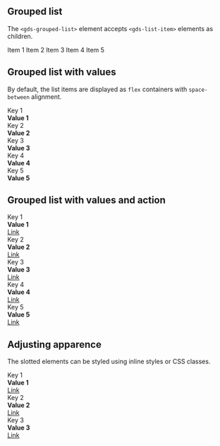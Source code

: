 
<Meta title="Components/Grouped List" />

## Grouped list

The `<gds-grouped-list>` element accepts `<gds-list-item>` elements as children.

<Canvas>
  <div style={{ height: '200px', dummy: registerTransitionalStyles() }}>
    <gds-grouped-list label="List label">
      <gds-list-item>Item 1</gds-list-item>
      <gds-list-item>Item 2</gds-list-item>
      <gds-list-item>Item 3</gds-list-item>
      <gds-list-item>Item 4</gds-list-item>
      <gds-list-item>Item 5</gds-list-item>
    </gds-grouped-list>
  </div>
</Canvas>

## Grouped list with values

By default, the list items are displayed as `flex` containers with `space-between` alignment.

<Canvas>
  <div style={{ height: '200px', dummy: registerTransitionalStyles() }}>
    <gds-grouped-list label="List label">
      <gds-list-item>
        <div>Key 1</div>
        <strong>Value 1</strong>
      </gds-list-item>
      <gds-list-item>
        <div>Key 2</div>
        <strong>Value 2</strong>
      </gds-list-item>
      <gds-list-item>
        <div>Key 3</div>
        <strong>Value 3</strong>
      </gds-list-item>
      <gds-list-item>
        <div>Key 4</div>
        <strong>Value 4</strong>
      </gds-list-item>
      <gds-list-item>
        <div>Key 5</div>
        <strong>Value 5</strong>
      </gds-list-item>
    </gds-grouped-list>
  </div>
</Canvas>

## Grouped list with values and action

<Canvas>
  <div style={{ height: '200px', dummy: registerTransitionalStyles() }}>
    <gds-grouped-list label="List label">
      <gds-list-item>
        <div>Key 1</div>
        <strong>Value 1</strong>
        <div>
          <a href="#">Link</a>
        </div>
      </gds-list-item>
      <gds-list-item>
        <div>Key 2</div>
        <strong>Value 2</strong>
        <div>
          <a href="#">Link</a>
        </div>
      </gds-list-item>
      <gds-list-item>
        <div>Key 3</div>
        <strong>Value 3</strong>
        <div>
          <a href="#">Link</a>
        </div>
      </gds-list-item>
      <gds-list-item>
        <div>Key 4</div>
        <strong>Value 4</strong>
        <div>
          <a href="#">Link</a>
        </div>
      </gds-list-item>
      <gds-list-item>
        <div>Key 5</div>
        <strong>Value 5</strong>
        <div>
          <a href="#">Link</a>
        </div>
      </gds-list-item>
    </gds-grouped-list>
  </div>
</Canvas>

## Adjusting apparence

The slotted elements can be styled using inline styles or CSS classes.

<Canvas>
  <div style={{ height: '200px', dummy: registerTransitionalStyles() }}>
    <gds-grouped-list label="List label">
      <gds-list-item style={{
        justifyContent: 'left',
      }}>
        <div>Key 1</div>
        <strong>Value 1</strong>
        <div>
          <a href="#">Link</a>
        </div>
      </gds-list-item>
      <gds-list-item style={{
        justifyContent: 'left',
      }}>
        <div>Key 2</div>
        <strong>Value 2</strong>
        <div>
          <a href="#">Link</a>
        </div>
      </gds-list-item>
      <gds-list-item style={{
        justifyContent: 'left',
      }}>
        <div>Key 3</div>
        <strong>Value 3</strong>
        <div>
          <a href="#">Link</a>
        </div>
      </gds-list-item>
    </gds-grouped-list>
  </div>
</Canvas>
